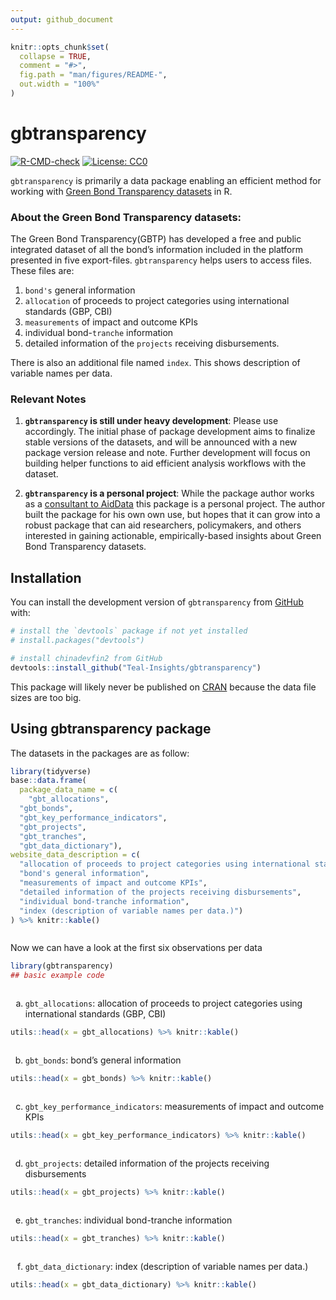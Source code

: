 ```yaml
---
output: github_document
---
```


<!-- README.md is generated from README.Rmd. Please edit that file -->

```r
knitr::opts_chunk$set(
  collapse = TRUE,
  comment = "#>",
  fig.path = "man/figures/README-",
  out.width = "100%"
)
```

# gbtransparency

<!-- badges: start -->
[![R-CMD-check](https://github.com/Teal-Insights/gbtransparency/actions/workflows/R-CMD-check.yaml/badge.svg)](https://github.com/Teal-Insights/gbtransparency/actions/workflows/R-CMD-check.yaml)
[![License: CC0](https://img.shields.io/badge/License-CC0-lightgrey.svg)](https://choosealicense.com/licenses/cc0-1.0/)
<!-- badges: end -->

`gbtransparency` is primarily a data package enabling an efficient method for working with [Green Bond Transparency datasets](https://www.greenbondtransparency.com/support/resources/) in R. 

### About the Green Bond Transparency datasets:

The Green Bond Transparency(GBTP) has developed a free and public integrated dataset of all the bond's information included in the platform presented in five export-files.  `gbtransparency` helps users to access files. These files are: 

(1) `bond's` general information 
(2) `allocation` of proceeds to project categories using international standards (GBP, CBI) 
(3) `measurements` of impact and outcome KPIs
(4) individual bond-`tranche` information 
(5) detailed information of the `projects` receiving disbursements.

There is also an additional file named `index`. This shows description of variable names per data.

### Relevant Notes

1. **`gbtransparency` is still under heavy development**: Please use accordingly. The initial phase of package development aims to finalize stable versions of the datasets, and will be announced with a new package version release and note. Further development will focus on building helper functions to aid efficient analysis workflows with the dataset.

2. **`gbtransparency` is a personal project**:  While the package author works as a [consultant to AidData](https://www.linkedin.com/feed/update/urn:li:activity:7067478837885849600/) this package is a personal project. The author built the package for his own own use, but hopes that it can grow into a robust package that can aid researchers, policymakers, and others interested in gaining actionable, empirically-based insights about Green Bond Transparency datasets. 

## Installation

You can install the development version of `gbtransparency` from [GitHub](https://github.com/) with:

``` r
# install the `devtools` package if not yet installed
# install.packages("devtools")

# install chinadevfin2 from GitHub
devtools::install_github("Teal-Insights/gbtransparency")
```

This package will likely never be published on [CRAN](https://cran.r-project.org/) because the data file sizes are too big.

## Using gbtransparency package

The datasets in the packages are as follow:
```r
library(tidyverse)
base::data.frame(
  package_data_name = c(
    "gbt_allocations",
  "gbt_bonds",
  "gbt_key_performance_indicators",
  "gbt_projects",
  "gbt_tranches",
  "gbt_data_dictionary"),
website_data_description = c(
  "allocation of proceeds to project categories using international standards (GBP, CBI)",
  "bond's general information",
  "measurements of impact and outcome KPIs",
  "detailed information of the projects receiving disbursements",
  "individual bond-tranche information",
  "index (description of variable names per data.)")
) %>% knitr::kable()
```

```r

```

Now we can have a look at the first six observations per data

```r
library(gbtransparency)
## basic example code
```

```r

```
a) `gbt_allocations`:	allocation of proceeds to project categories using international standards (GBP, CBI)
```r
utils::head(x = gbt_allocations) %>% knitr::kable()
```

```r

```
b) `gbt_bonds`:	bond’s general information
```r
utils::head(x = gbt_bonds) %>% knitr::kable()
```

```r

```
c) `gbt_key_performance_indicators`:	measurements of impact and outcome KPIs
```r
utils::head(x = gbt_key_performance_indicators) %>% knitr::kable()
```

```r

```
d) `gbt_projects`:	detailed information of the projects receiving disbursements
```r
utils::head(x = gbt_projects) %>% knitr::kable()
```

```r

```
e) `gbt_tranches`:	individual bond-tranche information
```r
utils::head(x = gbt_tranches) %>% knitr::kable()
```

```r

```
f) `gbt_data_dictionary`:	index (description of variable names per data.)
```r
utils::head(x = gbt_data_dictionary) %>% knitr::kable()
```

```r

```

